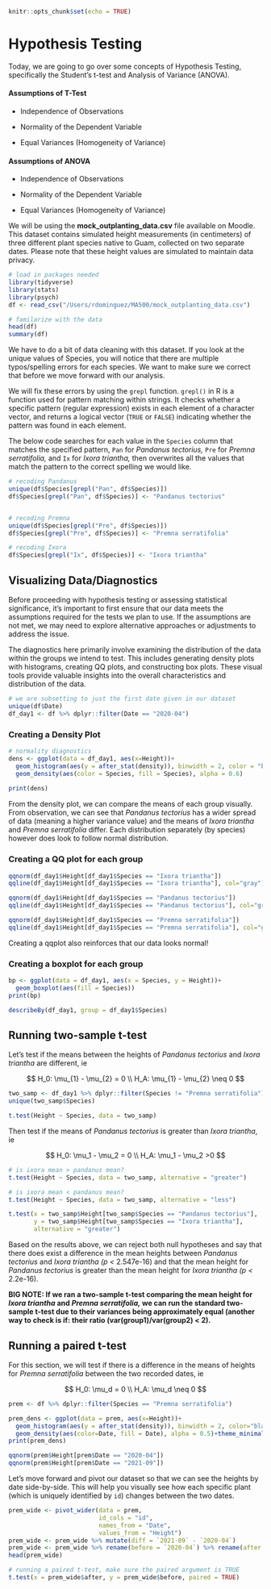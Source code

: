 ```r
knitr::opts_chunk$set(echo = TRUE)
```

# Hypothesis Testing

Today, we are going to go over some concepts of Hypothesis Testing, specifically the Student's t-test and Analysis of Variance (ANOVA).

#### Assumptions of T-Test

-   Independence of Observations

-   Normality of the Dependent Variable

-   Equal Variances (Homogeneity of Variance)

#### Assumptions of ANOVA

-   Independence of Observations

-   Normality of the Dependent Variable

-   Equal Variances (Homogeneity of Variance)

We will be using the **mock_outplanting_data.csv** file available on Moodle. This dataset contains simulated height measurements (in centimeters) of three different plant species native to Guam, collected on two separate dates. Please note that these height values are simulated to maintain data privacy.

```r
# load in packages needed
library(tidyverse)
library(stats)
library(psych)
df <- read_csv("/Users/rdominguez/MA500/mock_outplanting_data.csv")

# familarize with the data
head(df)
summary(df)
```

We have to do a bit of data cleaning with this dataset. If you look at the unique values of Species, you will notice that there are multiple typos/spelling errors for each species. We want to make sure we correct that before we move forward with our analysis.

We will fix these errors by using the `grepl` function. `grepl()` in R is a function used for pattern matching within strings. It checks whether a specific pattern (regular expression) exists in each element of a character vector, and returns a logical vector (`TRUE` or `FALSE`) indicating whether the pattern was found in each element.

The below code searches for each value in the `Species` column that matches the specified pattern, `Pan` for *Pandanus tectorius,* `Pre` for *Premna serratifolia,* and `Ix` for *Ixora triantha,* then overwrites all the values that match the pattern to the correct spelling we would like.

```r

# recoding Pandanus
unique(df$Species[grepl("Pan", df$Species)])
df$Species[grepl("Pan", df$Species)] <- "Pandanus tectorius"


# recoding Premna
unique(df$Species[grepl("Pre", df$Species)])
df$Species[grepl("Pre", df$Species)] <- "Premna serratifolia"

# recoding Ixora
df$Species[grepl("Ix", df$Species)] <- "Ixora triantha"

```

## Visualizing Data/Diagnostics

Before proceeding with hypothesis testing or assessing statistical significance, it's important to first ensure that our data meets the assumptions required for the tests we plan to use. If the assumptions are not met, we may need to explore alternative approaches or adjustments to address the issue.

The diagnostics here primarily involve examining the distribution of the data within the groups we intend to test. This includes generating density plots with histograms, creating QQ plots, and constructing box plots. These visual tools provide valuable insights into the overall characteristics and distribution of the data.

```r
# we are subsetting to just the first date given in our dataset
unique(df$Date)
df_day1 <- df %>% dplyr::filter(Date == "2020-04")
```

### Creating a Density Plot

```r
# normality diagnostics
dens <- ggplot(data = df_day1, aes(x=Height))+
  geom_histogram(aes(y = after_stat(density)), binwidth = 2, color = "black", fill="white")+
  geom_density(aes(color = Species, fill = Species), alpha = 0.6)
  
print(dens)
```

From the density plot, we can compare the means of each group visually. From observation, we can see that *Pandanus tectorius* has a wider spread of data (meaning a higher variance value) and the means of *Ixora triantha* and *Premna serratifolia* differ. Each distribution separately (by species) however does look to follow normal distribution.

### Creating a QQ plot for each group

```r
qqnorm(df_day1$Height[df_day1$Species == "Ixora triantha"])
qqline(df_day1$Height[df_day1$Species == "Ixora triantha"], col="gray")

qqnorm(df_day1$Height[df_day1$Species == "Pandanus tectorius"])
qqline(df_day1$Height[df_day1$Species == "Pandanus tectorius"], col="gray")

qqnorm(df_day1$Height[df_day1$Species == "Premna serratifolia"])
qqline(df_day1$Height[df_day1$Species == "Premna serratifolia"], col="gray")
```

Creating a qqplot also reinforces that our data looks normal!

### Creating a boxplot for each group

```r
bp <- ggplot(data = df_day1, aes(x = Species, y = Height))+
  geom_boxplot(aes(fill = Species))
print(bp)
```

```r
describeBy(df_day1, group = df_day1$Species)
```

## Running two-sample t-test

Let's test if the means between the heights of *Pandanus tectorius* and *Ixora triantha* are different, ie

$$
H_0: \mu_{1} - \mu_{2} = 0 \\
H_A: \mu_{1} - \mu_{2} \neq 0
$$

```r
two_samp <- df_day1 %>% dplyr::filter(Species != "Premna serratifolia")
unique(two_samp$Species)

t.test(Height ~ Species, data = two_samp)
```

Then test if the means of *Pandanus tectorius* is greater than *Ixora triantha*, ie

$$
H_0: \mu_1 - \mu_2 = 0 \\
H_A: \mu_1 - \mu_2 >0
$$

```r
# is ixora mean > pandanus mean?
t.test(Height ~ Species, data = two_samp, alternative = "greater")

# is ixora mean < pandanus mean?
t.test(Height ~ Species, data = two_samp, alternative = "less")

t.test(x = two_samp$Height[two_samp$Species == "Pandanus tectorius"], 
       y = two_samp$Height[two_samp$Species == "Ixora triantha"], 
       alternative = "greater")
```

Based on the results above, we can reject both null hypotheses and say that there does exist a difference in the mean heights between *Pandanus tectorius* and *Ixora triantha (p \<* 2.547e-16) and that the mean height for *Pandanus tectorius* is greater than the mean height for *Ixora triantha (p \<* 2.2e-16)*.*

**BIG NOTE: If we ran a two-sample t-test comparing the mean height for *Ixora triantha* and *Premna serratifolia,* we can run the standard two-sample t-test due to their variances being approximately equal (another way to check is if: their ratio (var(group1)/var(group2) \< 2).**

## Running a paired t-test

For this section, we will test if there is a difference in the means of heights for *Premna serratifolia* between the two recorded dates, ie

$$
H_0: \mu_d = 0 \\
H_A: \mu_d \neq 0
$$

```r
prem <- df %>% dplyr::filter(Species == "Premna serratifolia")
```

```r
prem_dens <- ggplot(data = prem, aes(x=Height))+
  geom_histogram(aes(y = after_stat(density)), binwidth = 2, color="black", fill="white")+
  geom_density(aes(color=Date, fill = Date), alpha = 0.5)+theme_minimal()
print(prem_dens)
```

```r
qqnorm(prem$Height[prem$Date == "2020-04"])
qqnorm(prem$Height[prem$Date == "2021-09"])
```

Let's move forward and pivot our dataset so that we can see the heights by date side-by-side. This will help you visually see how each specific plant (which is uniquely identified by `id`) changes between the two dates.

```r
prem_wide <- pivot_wider(data = prem, 
                         id_cols = "id", 
                         names_from = "Date", 
                         values_from = "Height")
prem_wide <- prem_wide %>% mutate(diff = `2021-09` - `2020-04`)
prem_wide <- prem_wide %>% rename(before = `2020-04`) %>% rename(after = `2021-09`)
head(prem_wide)
```

```r
# running a paired t-test, make sure the paired argument is TRUE
t.test(x = prem_wide$after, y = prem_wide$before, paired = TRUE)
```
